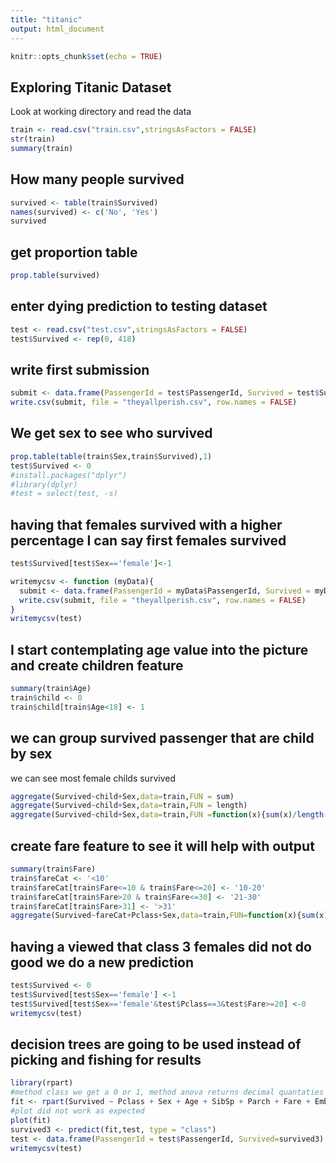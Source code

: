 ---
title: "titanic"
output: html_document
---

```{r setup, include=FALSE}
knitr::opts_chunk$set(echo = TRUE)
```

## Exploring Titanic Dataset 
Look at working directory and read the data

```{r titanic}
train <- read.csv("train.csv",stringsAsFactors = FALSE) 
str(train)
summary(train)
```
## How many people survived

```{r}
survived <- table(train$Survived)
names(survived) <- c('No', 'Yes')
survived
```

## get proportion table

```{r pressure, echo=FALSE}
prop.table(survived)
```

## enter dying prediction to testing dataset
```{r}
test <- read.csv("test.csv",stringsAsFactors = FALSE) 
test$Survived <- rep(0, 418)
```

## write first submission 

```{r}
submit <- data.frame(PassengerId = test$PassengerId, Survived = test$Survived)
write.csv(submit, file = "theyallperish.csv", row.names = FALSE)
```
## We get sex to see who survived
```{r}
prop.table(table(train$Sex,train$Survived),1)
test$Survived <- 0
#install.packages("dplyr")
#library(dplyr)
#test = select(test, -s)
```
## having that females survived with a higher percentage I can say first females survived
```{r}
test$Survived[test$Sex=='female']<-1

writemycsv <- function (myData){
  submit <- data.frame(PassengerId = myData$PassengerId, Survived = myData$Survived)
  write.csv(submit, file = "theyallperish.csv", row.names = FALSE)
}
writemycsv(test)
```
## I start contemplating age value into the picture and create children feature
```{r}
summary(train$Age)
train$child <- 0
train$child[train$Age<18] <- 1
```
## we can group survived passenger that are child by sex
we can see most female childs survived
```{r}
aggregate(Survived~child+Sex,data=train,FUN = sum)
aggregate(Survived~child+Sex,data=train,FUN = length)
aggregate(Survived~child+Sex,data=train,FUN =function(x){sum(x)/length(x)})
```
## create fare feature to see it will help with output
```{r}
summary(train$Fare)
train$fareCat <- '<10'
train$fareCat[train$Fare<=10 & train$Fare<=20] <- '10-20'
train$fareCat[train$Fare>20 & train$Fare<=30] <- '21-30'
train$fareCat[train$Fare>31] <- '>31'
aggregate(Survived~fareCat+Pclass+Sex,data=train,FUN=function(x){sum(x)/length(x)})
```
## having a viewed that class 3 females did not do good we do a new prediction
```{r}
test$Survived <- 0
test$Survived[test$Sex=='female'] <-1
test$Survived[test$Sex=='female'&test$Pclass==3&test$Fare>=20] <-0
writemycsv(test)
```
## decision trees are going to be used instead of picking and fishing for results
```{r}
library(rpart)
#method class we get a 0 or 1, method anova returns decimal quantaties
fit <- rpart(Survived ~ Pclass + Sex + Age + SibSp + Parch + Fare + Embarked, data=train,method = "class")
#plot did not work as expected 
plot(fit)
survived3 <- predict(fit,test, type = "class")
test <- data.frame(PassengerId = test$PassengerId, Survived=survived3)
writemycsv(test)
```

